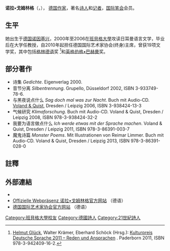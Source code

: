 

{{Infobox writer
| 姓名     = 诺拉•戈姆林格
| 圖像     = Nora Gomringer Leipziger Buchmesse 2017.jpg
| 圖像大小 = 
| 圖像說明 = 
| 筆名     = 
| 出生     = {{Birth date and age|1980|1|26}}
| 出生地點 = [[德国|德国]][[诺因基兴_(萨尔兰州)|诺因基兴]]
| 母校     = [[班貝格大學|班貝格大學]]
}}
'''诺拉•戈姆林格'''（{{lang-de|''' Nora Gomringer'''}}，{{bd|1980年|1月26日|catIdx=M}}）， [[德国|德国]][[作家|作家]]，著名[[诗人|诗人]]和[[记者|记者]]，[[国际笔会|国际笔会]]会员。

== 生平 ==
她出生于[[德国|德国]][[诺因基兴_(萨尔兰州)|诺因基兴]]，2000年至2006在[[班貝格大學|班貝格大學]]攻读日耳曼语言文学，毕业后在大学任教授，自2010年起担任德国国际艺术家协会(终身)主席，曾获19项文学奖，其中包括[[格林|格林]][[德语|德语]]奖 <ref>[[Helmut_Glück|Helmut Glück]], Walter Krämer, Eberhard Schöck (Hrsg.): [http://kulturpreis-deutsche-sprache.de/2011/08/kulturpreis-deutsche-sprache-2011-ansprachen-und-reden/ Kulturpreis Deutsche Sprache 2011 – Reden und Ansprachen] {{Wayback|url=http://kulturpreis-deutsche-sprache.de/2011/08/kulturpreis-deutsche-sprache-2011-ansprachen-und-reden/ |date=20160422112304 }}. Paderborn 2011, ISBN 978-3-942409-16-2.</ref>和[[英格伯格•巴赫曼|英格伯格•巴赫曼]]奖。

== 部分著作 ==
* 诗集 ''Gedichte''. Eigenverlag 2000.
* 音节分离 ''Silbentrennung''. Grupello, Düsseldorf 2002, ISBN 3-933749-78-6.
* 与黑夜说点什么 ''Sag doch mal was zur Nacht''. Buch mit Audio-CD. [[Voland_&_Quist|Voland & Quist]], Dresden / Leipzig 2006, ISBN 3-938424-13-3
* 气候研究 ''Klimaforschung''. Buch mit Audio-CD. Voland & Quist, Dresden / Leipzig 2008, ISBN 978-3-938424-32-2
* 我要为语言做点什么 ''Ich werde etwas mit der Sprache machen''. Voland & Quist, Dresden / Leipzig 2011, ISBN 978-3-86391-003-7
* 魔鬼诗篇 ''Monster Poems''. Mit Illustrationen von Reimar Limmer. Buch mit Audio-CD. Voland & Quist, Dresden / Leipzig 2013, ISBN 978-3-86391-028-0

==註釋==
<references />

== 外部連結 ==
{{Commonscat|Nora Gomringer}}
* {{DNB-Portal|123821762}}
* [http://www.noragomringer.de/ Offizielle Webpräsenz 诺拉•戈姆林格官方网站] {{Wayback|url=http://www.noragomringer.de/ |date=20100315144925 }}（德语）
* [https://www.villa-concordia.de/ 德国国际艺术家协会官方网站] {{Wayback|url=https://www.villa-concordia.de/ |date=20210506190037 }}（德语）

{{Normdaten|TYP=p|GND=123821762|VIAF=18141164|LCCN=nb/2009/018908}}

{{DEFAULTSORT:Gomringer, Nora-Eugenie}}
[[Category:班貝格大學校友|Category:班貝格大學校友]]
[[Category:德國詩人|Category:德國詩人]]
[[Category:21世紀詩人|Category:21世紀詩人]]